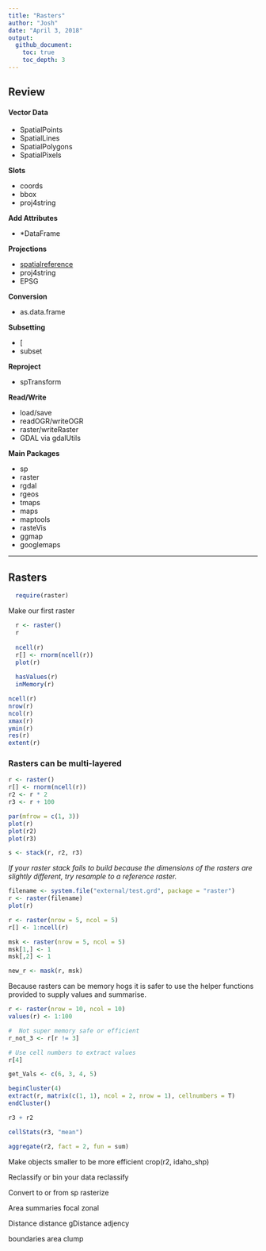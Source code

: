 ```yaml
---
title: "Rasters"
author: "Josh"
date: "April 3, 2018"
output: 
  github_document:
    toc: true
    toc_depth: 3
---
```


## Review

#### Vector Data

- SpatialPoints
- SpatialLines
- SpatialPolygons
- SpatialPixels

**Slots**

- coords
- bbox
- proj4string

**Add Attributes**

- *DataFrame

**Projections**

- [spatialreference](www.spatialreference.org)
- proj4string
- EPSG

**Conversion**

- as.data.frame

**Subsetting**

- [
- subset

**Reproject**

- spTransform

**Read/Write**

- load/save
- readOGR/writeOGR
- raster/writeRaster
- GDAL via gdalUtils


**Main Packages**

- sp
- raster
- rgdal
- rgeos
- tmaps
- maps
- maptools
- rasteVis
- ggmap
- googlemaps

***

## Rasters

```r
  require(raster)
```

Make our first raster

```r
  r <- raster()
  r
  
  ncell(r)
  r[] <- rnorm(ncell(r))
  plot(r)
  
  hasValues(r)
  inMemory(r)
```

```r
ncell(r)
nrow(r)
ncol(r)
xmax(r)
ymin(r)
res(r)
extent(r)

```


###  Rasters can be multi-layered
```r
r <- raster()
r[] <- rnorm(ncell(r))
r2 <- r * 2
r3 <- r + 100

par(mfrow = c(1, 3))
plot(r)
plot(r2)
plot(r3)

s <- stack(r, r2, r3)
```


*If your raster stack fails to build because the dimensions of the rasters are slightly different, try resample to a reference raster.*

```r
filename <- system.file("external/test.grd", package = "raster")
r <- raster(filename)
plot(r)
```

```r
r <- raster(nrow = 5, ncol = 5)
r[] <- 1:ncell(r)

msk <- raster(nrow = 5, ncol = 5)
msk[1,] <- 1
msk[,2] <- 1

new_r <- mask(r, msk)

```

Because rasters can be memory hogs it is safer to use the helper functions provided to supply values and summarise.

```r
r <- raster(nrow = 10, ncol = 10)
values(r) <- 1:100

#  Not super memory safe or efficient
r_not_3 <- r[r != 3]

# Use cell numbers to extract values
r[4]

get_Vals <- c(6, 3, 4, 5)

beginCluster(4)
extract(r, matrix(c(1, 1), ncol = 2, nrow = 1), cellnumbers = T)
endCluster()

```


```r

r3 + r2

cellStats(r3, "mean")

```

```r
aggregate(r2, fact = 2, fun = sum)


```

Make objects smaller to be more efficient
crop(r2, idaho_shp)

Reclassify or bin your data 
reclassify

Convert to or from sp
rasterize

Area summaries
focal
zonal

Distance
distance
gDistance
adjency

boundaries
area
clump


